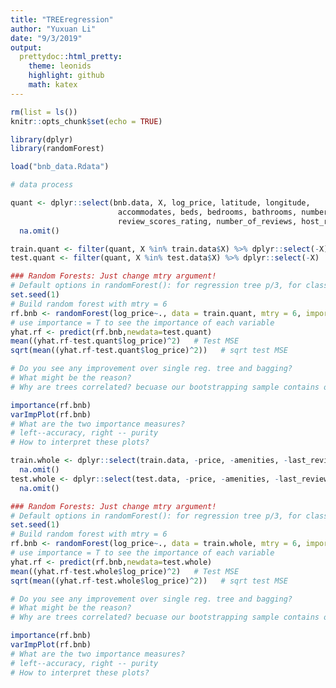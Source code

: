 ```yaml
---
title: "TREEregression"
author: "Yuxuan Li"
date: "9/3/2019"
output:
  prettydoc::html_pretty:
    theme: leonids
    highlight: github
    math: katex
---
```


```r
rm(list = ls())
knitr::opts_chunk$set(echo = TRUE)

library(dplyr)
library(randomForest)

load("bnb_data.Rdata")

# data process

quant <- dplyr::select(bnb.data, X, log_price, latitude, longitude, 
                        accommodates, beds, bedrooms, bathrooms, number_of_amenities,
                        review_scores_rating, number_of_reviews, host_response_rate) %>%
  na.omit()

train.quant <- filter(quant, X %in% train.data$X) %>% dplyr::select(-X)
test.quant <- filter(quant, X %in% test.data$X) %>% dplyr::select(-X)

```


```r

### Random Forests: Just change mtry argument!
# Default options in randomForest(): for regression tree p/3, for classification tree sqrt(p)
set.seed(1)
# Build random forest with mtry = 6
rf.bnb <- randomForest(log_price~., data = train.quant, mtry = 6, importance = TRUE)
# use importance = T to see the importance of each variable 
yhat.rf <- predict(rf.bnb,newdata=test.quant)
mean((yhat.rf-test.quant$log_price)^2)   # Test MSE
sqrt(mean((yhat.rf-test.quant$log_price)^2))   # sqrt test MSE

# Do you see any improvement over single reg. tree and bagging? 
# What might be the reason?
# Why are trees correlated? becuase our bootstrapping sample contains overlapping obs, sort of correlated. 

importance(rf.bnb)
varImpPlot(rf.bnb)
# What are the two importance measures?
# left--accuracy, right -- purity
# How to interpret these plots?


```


```r
train.whole <- dplyr::select(train.data, -price, -amenities, -last_review, -first_review, -host_since, -property_type, -bed_type, -neighbourhood, -zipcode, -X) %>%
  na.omit()
test.whole <- dplyr::select(test.data, -price, -amenities, -last_review, -first_review, -host_since,-property_type, -bed_type,-neighbourhood, -zipcode, -X) %>%
  na.omit()

### Random Forests: Just change mtry argument!
# Default options in randomForest(): for regression tree p/3, for classification tree sqrt(p)
set.seed(1)
# Build random forest with mtry = 6
rf.bnb <- randomForest(log_price~., data = train.whole, mtry = 6, importance = TRUE)
# use importance = T to see the importance of each variable 
yhat.rf <- predict(rf.bnb,newdata=test.whole)
mean((yhat.rf-test.whole$log_price)^2)   # Test MSE
sqrt(mean((yhat.rf-test.whole$log_price)^2))   # sqrt test MSE

# Do you see any improvement over single reg. tree and bagging? 
# What might be the reason?
# Why are trees correlated? becuase our bootstrapping sample contains overlapping obs, sort of correlated. 

importance(rf.bnb)
varImpPlot(rf.bnb)
# What are the two importance measures?
# left--accuracy, right -- purity
# How to interpret these plots?




```